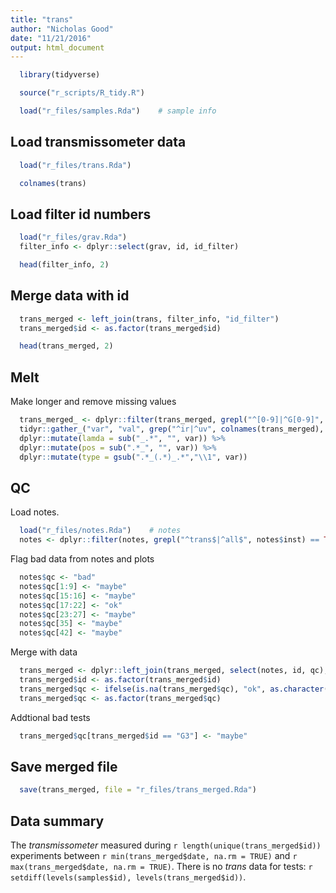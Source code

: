 ```yaml
---
title: "trans"
author: "Nicholas Good"
date: "11/21/2016"
output: html_document
---
```


```r
  library(tidyverse)
```

```r
  source("r_scripts/R_tidy.R")
```

```r
  load("r_files/samples.Rda")    # sample info
```

## Load transmissometer data

```r
  load("r_files/trans.Rda")
```

```r
  colnames(trans)
```

## Load filter id numbers
```r
  load("r_files/grav.Rda") 
  filter_info <- dplyr::select(grav, id, id_filter)
```


```r
  head(filter_info, 2)
```

## Merge data with id
```r
  trans_merged <- left_join(trans, filter_info, "id_filter") 
  trans_merged$id <- as.factor(trans_merged$id)
```

```r
  head(trans_merged, 2)
```

## Melt

Make longer and remove missing values

```r
  trans_merged_ <- dplyr::filter(trans_merged, grepl("^[0-9]|^G[0-9]", id) == TRUE) %>%
  tidyr::gather_("var", "val", grep("^ir|^uv", colnames(trans_merged), value = TRUE)) %>%
  dplyr::mutate(lamda = sub("_.*", "", var)) %>%
  dplyr::mutate(pos = sub(".*_", "", var)) %>%
  dplyr::mutate(type = gsub(".*_(.*)_.*","\\1", var))


```

## QC

Load notes.

```r
  load("r_files/notes.Rda")    # notes
  notes <- dplyr::filter(notes, grepl("^trans$|^all$", notes$inst) == TRUE)
```

Flag bad data from notes and plots

```r
  notes$qc <- "bad"
  notes$qc[1:9] <- "maybe"
  notes$qc[15:16] <- "maybe"
  notes$qc[17:22] <- "ok"
  notes$qc[23:27] <- "maybe"
  notes$qc[35] <- "maybe"
  notes$qc[42] <- "maybe"
```

Merge with data

```r
  trans_merged <- dplyr::left_join(trans_merged, select(notes, id, qc), by = "id")
  trans_merged$id <- as.factor(trans_merged$id)
  trans_merged$qc <- ifelse(is.na(trans_merged$qc), "ok", as.character(trans_merged$qc))
  trans_merged$qc <- as.factor(trans_merged$qc)
```

Addtional bad tests

```r
  trans_merged$qc[trans_merged$id == "G3"] <- "maybe"
```

## Save merged file

```r
  save(trans_merged, file = "r_files/trans_merged.Rda")
```

## Data summary

The $transmissometer$ measured during `r length(unique(trans_merged$id))` experiments between `r min(trans_merged$date, na.rm = TRUE)` and `r max(trans_merged$date, na.rm = TRUE)`. There is no $trans$ data for tests: `r setdiff(levels(samples$id), levels(trans_merged$id))`.

